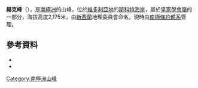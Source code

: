 {{coord|77|58|36|S|162|52|42|E|source:GNIS|display=title}}

'''赫克峰'''（{{lang-en|Heke Peak}}），是[[南極洲|南極洲]]的山峰，位於[[維多利亞地|維多利亞地]]的[[斯科特海岸|斯科特海岸]]，屬於[[皇家學會嶺|皇家學會嶺]]的一部分，海拔高度2,175米，由[[新西蘭|新西蘭]]地理委員會命名，現時由[[南極條約體系|南極條約體系]]管理。

==參考資料==
*{{cite gnis | type = antarid | id = 6588| name = Heke Peak | accessdate = 2012-06-09}}
*{{usgs-gazetteer|id=6588}}

{{DEFAULTSORT:Heke Peak}}
[[Category:南極洲山峰|Category:南極洲山峰]]


{{ScottCoast-geo-stub}}